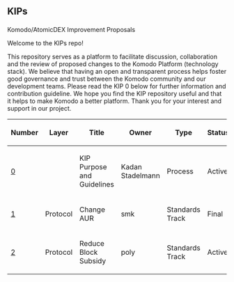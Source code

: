 <h2>KIPs</h2>
Komodo/AtomicDEX Improvement Proposals

Welcome to the KIPs repo!

This repository serves as a platform to facilitate discussion, collaboration and the review of proposed changes to the Komodo Platform (technology stack). We believe that having an open and transparent process helps foster good governance and trust between the Komodo community and our development teams.
Please read the KIP 0 below for further information and contribution guideline.
We hope you find the KIP repository useful and that it helps to make Komodo a better platform. Thank you for your interest and support in our project.


{| class="wikitable sortable" style="width: auto; text-align: center; font-size: smaller; table-layout: fixed;"
!Number
!Layer
!Title
!Owner
!Type
!Status
|- style="background-color: #ffcfcf"
| [[kips/kip-0000.mediawiki|0]]
|
| KIP Purpose and Guidelines
| Kadan Stadelmann
| Process
| Active
|-
| [[kips/kip-0001.mediawiki|1]]
| Protocol
| Change AUR
| smk
| Standards Track
| Final
|-
| [[kips/kip-0002.mediawiki|2]]
| Protocol
| Reduce Block Subsidy
| poly
| Standards Track
| Active
|
| [[kips/kip-0003.mediawiki|3]]
| Protocol
| TX Fee Increase and Burn
| poly
| Standards Track
| Active
|
| [[kips/kip-0004.mediawiki|4]]
| Protocol
| Consensus Change
| poly
| Standards Track
| Active
|
| Reserved
|}
